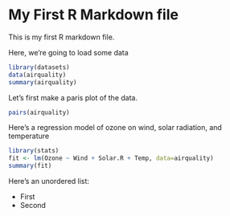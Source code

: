 My First R Markdown file
===========================

This is my first R markdown file.

Here, we're going to load some data

```r
library(datasets)
data(airquality)
summary(airquality)
```
Let's first make a paris plot of the data.

```r
pairs(airquality)
```

Here's a regression model of ozone on wind, solar radiation, and temperature

```r
library(stats)
fit <- lm(Ozone ~ Wind + Solar.R + Temp, data=airquality)
summary(fit)
```

Here's an unordered list:

* First
* Second